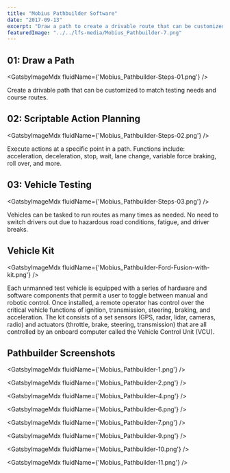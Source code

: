 ```yaml
---
title: "Mobius Pathbuilder Software"
date: "2017-09-13"
excerpt: "Draw a path to create a drivable route that can be customized to match testing needs and course routes. Scriptable actions to execute at a specific point in a path. Vehicles can be tasked to run routes as many times as needed. No need to switch drivers out due to hazardous road conditions, fatigue, and driver breaks."
featuredImage: "../../lfs-media/Mobius_Pathbuilder-7.png"
---
```



## 01: Draw a Path

<GatsbyImageMdx fluidName={'Mobius_Pathbuilder-Steps-01.png'} />

Create a drivable path that can be customized to match testing needs and course routes.

## 02: Scriptable Action Planning

<GatsbyImageMdx fluidName={'Mobius_Pathbuilder-Steps-02.png'} />

Execute actions at a specific point in a path. Functions include: acceleration, deceleration, stop, wait, lane change, variable force braking, roll over, and more.

## 03: Vehicle Testing

<GatsbyImageMdx fluidName={'Mobius_Pathbuilder-Steps-03.png'} />

Vehicles can be tasked to run routes as many times as needed. No need to switch drivers out due to hazardous road conditions, fatigue, and driver breaks.

## Vehicle Kit

<GatsbyImageMdx fluidName={'Mobius_Pathbuilder-Ford-Fusion-with-kit.png'} />

Each unmanned test vehicle is equipped with a series of hardware and software components that permit a user to toggle between manual and robotic control. Once installed, a remote operator has control over the critical vehicle functions of ignition, transmission, steering, braking, and acceleration. The kit consists of a set sensors (GPS, radar, lidar, cameras, radio) and actuators (throttle, brake, steering, transmission) that are all controlled by an onboard computer called the Vehicle Control Unit (VCU).

## Pathbuilder Screenshots

<GatsbyImageMdx fluidName={'Mobius_Pathbuilder-1.png'} />

<GatsbyImageMdx fluidName={'Mobius_Pathbuilder-2.png'} />

<GatsbyImageMdx fluidName={'Mobius_Pathbuilder-4.png'} />

<GatsbyImageMdx fluidName={'Mobius_Pathbuilder-6.png'} />

<GatsbyImageMdx fluidName={'Mobius_Pathbuilder-7.png'} />

<GatsbyImageMdx fluidName={'Mobius_Pathbuilder-9.png'} />

<GatsbyImageMdx fluidName={'Mobius_Pathbuilder-10.png'} />

<GatsbyImageMdx fluidName={'Mobius_Pathbuilder-11.png'} />
